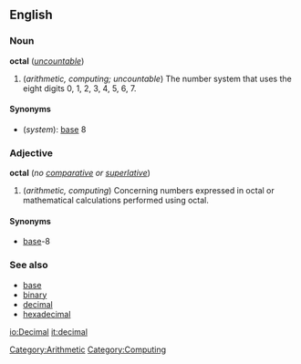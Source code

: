 ==English==
===Noun===
'''octal''' (''[[uncountable]]'')

#(''arithmetic, computing; uncountable'') The number system that uses the eight digits 0, 1, 2, 3, 4, 5, 6, 7.

====Synonyms====
*(''system''): [[base]] 8

===Adjective===
'''octal''' (''no [[comparative]] or [[superlative]]'')

#(''arithmetic, computing'') Concerning numbers expressed in octal or mathematical calculations performed using octal.

====Synonyms====
*[[base]]-8<!--the hyphen is required for the adjective-->

===See also===
*[[base]]
*[[binary]]
*[[decimal]]
*[[hexadecimal]]

[[Category:Arithmetic]]
[[Category:Computing]]

[[io:Decimal]]
[[it:decimal]]